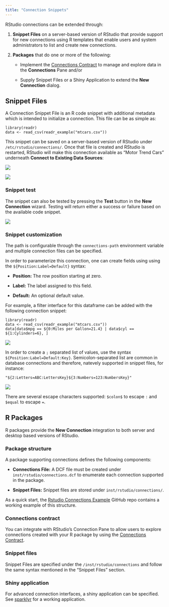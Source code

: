 ```yaml
---
title: "Connection Snippets"
---
```


RStudio connections can be extended through:

1.  **Snippet Files** on a server-based version of RStudio that provide support for new connections using R templates that enable users and system administrators to list and create new connections.

2.  **Packages** that do one or more of the following:

    -   Implement the [Connections Contract](connections-contract.html) to manage and explore data in the **Connections** Pane and/or

    -   Supply Snippet Files or a Shiny Application to extend the **New Connection** dialog.

## Snippet Files

A Connection Snippet File is an R code snippet with additional metadata which is intended to initialize a connection. This file can be as simple as:

    library(readr)
    data <- read_csv(readr_example("mtcars.csv"))

This snippet can be saved on a server-based version of RStudio under `/etc/rstudio/connections/`. Once that file is created and RStudio is restarted, RStudio will make this connection available as "Motor Trend Cars" underneath **Connect to Existing Data Sources**:

::: {layout-ncol="2"}
![](images/motortrend-connection.png){fig-alt="A screenshot of the New Connection wizard displaying the example \"Motor Trends Cars\" existing data source"}

![](images/basic-connection-interface.png){fig-alt="A screenshot of the New Connection wizard, displaying the snippet output."}
:::

### Snippet test

The snippet can also be tested by pressing the **Test** button in the **New Connection** wizard. Testing will return either a success or failure based on the available code snippet.

![](images/motortrend-test.png){fig-alt="A screenshot of the New Connections wizard, displaying the result of a successful connection test."}

### Snippet customization

The path is configurable through the `connections-path` environment variable and multiple connection files can be specified.

In order to parameterize this connection, one can create fields using using the `${Position:Label=Default}` syntax:

-   **Position:** The row position starting at zero.

-   **Label:** The label assigned to this field.

-   **Default:** An optional default value.

For example, a filter interface for this dataframe can be added with the following connection snippet:

    library(readr)
    data <- read_csv(readr_example("mtcars.csv"))
    data[data$mpg == ${0:Miles per Gallon=21.4} | data$cyl == ${1:Cylinders=6}, ]

![](https://rstudio.github.io/rstudio-extensions/resources/connections/fields-connection-interface.png){fig-alt="A screenshot of the New Connection wizard, displaying the ability to add filters or other UI components to the connection/data"}

In order to create a `;` separated list of values, use the syntax `${Position:Label=Default:Key}`. Semicolon-separated list are common in database connections and therefore, natevely supported in snippet files, for instance:

    "${2:Letters=ABC:LettersKey}${3:Numbers=123:NumbersKey}"

![](https://rstudio.github.io/rstudio-extensions/resources/connections/keyvalue-connection-interface.png){fig-alt="A screenshot of the New Connection wizard, displaying the ability to add filters or other UI components to the connection/data"}

There are several escape characters supported: `$colon$` to escape `:` and `$equal` to escape `=`.

## R Packages

R packages provide the **New Connection** integration to both server and desktop based versions of RStudio.

### Package structure

A package supporting connections defines the following components:

-   **Connections File:** A DCF file must be created under `inst/rstudio/connections.dcf` to enumerate each connection supported in the package.

-   **Snippet Files:** Snippet files are stored under `inst/rstudio/connections/`.

As a quick start, the [Rstudio Connections Example](https://github.com/rstudio/rstudio-connections-example) GitHub repo contains a working example of this structure.

### Connections contract

You can integrate with RStudio's Connection Pane to allow users to explore connections created with your R package by using the [Connections Contract](connection-contracts.html).

### Snippet files

Snippet Files are specified under the `/inst/rstudio/connections` and follow the same syntax mentioned in the "Snippet Files" section.

### Shiny application

For advanced connection interfaces, a shiny application can be specified. See [sparklyr](https://github.com/rstudio/sparklyr/blob/master/R/connection_shinyapp.R) for a working application.
